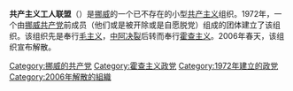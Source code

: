 '''共产主义工人联盟'''（{{lang-no|Kommunistisk Arbeiderforbund，缩写为KA}}）是[[挪威|挪威]]的一个已不存在的小型[[共产主义|共产主义]]组织。1972年，一个由[[挪威共产党|挪威共产党]]前成员（他们或是被开除或是自愿脱党）组成的团体建立了该组织。该组织先是奉行[[毛主义|毛主义]]，[[中阿决裂|中阿决裂]]后转而奉行[[霍查主义|霍查主义]]。2006年春天，该组织宣布解散。

[[Category:挪威的共产党|Category:挪威的共产党]]
[[Category:霍查主义政党|Category:霍查主义政党]]
[[Category:1972年建立的政党|Category:1972年建立的政党]]
[[Category:2006年解散的組織|Category:2006年解散的組織]]